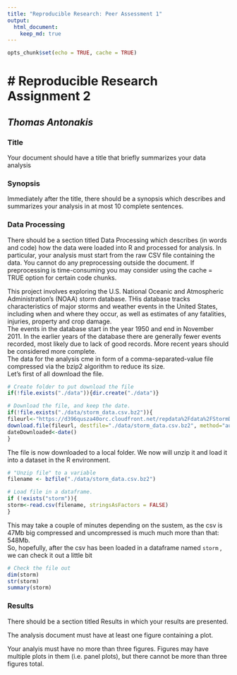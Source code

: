 ```yaml
---
title: "Reproducible Research: Peer Assessment 1"
output: 
  html_document:
    keep_md: true
---
```


```r
opts_chunk$set(echo = TRUE, cache = TRUE)
```

# Reproducible Research Assignment 2
========================================================

## *Thomas Antonakis*

### Title

Your document should have a title that briefly summarizes your data analysis


### Synopsis

Immediately after the title, there should be a synopsis which describes and summarizes your analysis in at most 10 complete sentences.

### Data Processing

There should be a section titled Data Processing which describes (in words and code) how the data were loaded into R and processed for analysis. In particular, your analysis must start from the raw CSV file containing the data. You cannot do any preprocessing outside the document. If preprocessing is time-consuming you may consider using the cache = TRUE option for certain code chunks.

This project involves exploring the U.S. National Oceanic and Atmospheric Administration's (NOAA) storm database. THis database tracks characteristics of major storms and weather events in the United States, including when and where they occur, as well as estimates of any fatalities, injuries, property and crop damage.  
The events in the database start in the year 1950 and end in November 2011. In the earlier years of the database there are generally fewer events recorded, most likely due to lack of good records. More recent years should be considered more complete.  
The data for the  analysis cme in form of a comma-separated-value file compressed via the bzip2 algorithm to reduce its size.  
Let's first of all download the file.  
``` r
# Create folder to put download the file
if(!file.exists("./data")){dir.create("./data")}

# Download the file, and keep the date. 
if(!file.exists("./data/storm_data.csv.bz2")){
fileurl<-"https://d396qusza40orc.cloudfront.net/repdata%2Fdata%2FStormData.csv.bz2"
download.file(fileurl, destfile="./data/storm_data.csv.bz2", method="auto")
dateDownloaded<-date()
}
```  

The file is now downloaded to a local folder. We now will unzip it and load it into a dataset in the R environment.  

```r
# "Unzip file" to a variable
filename <- bzfile("./data/storm_data.csv.bz2")

# Load file in a dataframe.
if (!exists("storm")){
storm<-read.csv(filename, stringsAsFactors = FALSE)
}
```  

This may take a couple of minutes depending on the sustem, as the csv is 47Mb big compressed and uncompressed is much much more than that: 548Mb.  
So, hopefully, after the csv has been loaded in a dataframe named `storm` , we can check it out a little bit

```r
# Check the file out
dim(storm)
str(storm)
summary(storm)
```

### Results

There should be a section titled Results in which your results are presented.

The analysis document must have at least one figure containing a plot.

Your analyis must have no more than three figures. Figures may have multiple plots in them (i.e. panel plots), but there cannot be more than three figures total.

